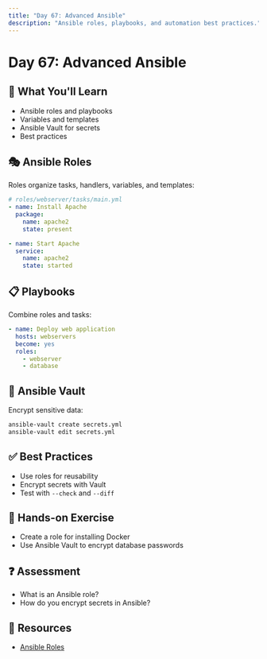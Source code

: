 ```yaml
---
title: "Day 67: Advanced Ansible"
description: "Ansible roles, playbooks, and automation best practices."
---
```


# Day 67: Advanced Ansible

## 🎯 What You'll Learn

- Ansible roles and playbooks
- Variables and templates
- Ansible Vault for secrets
- Best practices

## 🎭 Ansible Roles

Roles organize tasks, handlers, variables, and templates:

```yaml
# roles/webserver/tasks/main.yml
- name: Install Apache
  package:
    name: apache2
    state: present

- name: Start Apache
  service:
    name: apache2
    state: started
```

## 📋 Playbooks

Combine roles and tasks:

```yaml
- name: Deploy web application
  hosts: webservers
  become: yes
  roles:
    - webserver
    - database
```

## 🔐 Ansible Vault

Encrypt sensitive data:

```bash
ansible-vault create secrets.yml
ansible-vault edit secrets.yml
```

## ✅ Best Practices

- Use roles for reusability
- Encrypt secrets with Vault
- Test with `--check` and `--diff`

## 📝 Hands-on Exercise

- Create a role for installing Docker
- Use Ansible Vault to encrypt database passwords

## ❓ Assessment

- What is an Ansible role?
- How do you encrypt secrets in Ansible?

## 🔗 Resources

- [Ansible Roles](https://docs.ansible.com/ansible/latest/user_guide/playbooks_reuse_roles.html)
